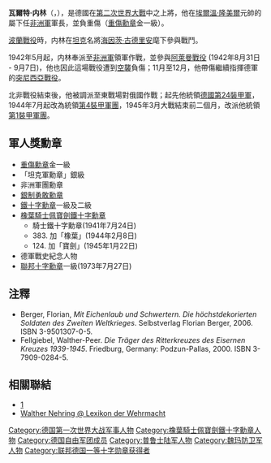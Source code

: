 {{Infobox Military Person
|name=瓦爾特·内林
|lived=1892年8月15日–1983年4月20日
|image=[[File:Model-nehring.jpg|center]]
|caption=1944年內林（右）與[[莫德爾|莫德爾]]（中）
|placeofbirth=Stretzin, [[Schlochau|Schlochau]]
|placeofdeath=[[杜塞爾多夫|杜塞爾多夫]]
|nickname=
|branch=[[德軍|德軍]]
|allegiance=[[德國|德國]]
|serviceyears=1911年–1945年
|rank=[[裝甲兵上將|裝甲兵上將]]
|commands= [[德國第18裝甲師|德國第18裝甲師]]、[[非洲軍|非洲軍]]、[[德國第24裝甲軍|德國第24裝甲軍]]、[[德國第4裝甲軍團|德國第4裝甲軍團]]、[[德國第1裝甲軍團|德國第1裝甲軍團]]
|unit=
|battles=[[第一次世界大戰|第一次世界大戰]]<br>[[第二次世界大戰|第二次世界大戰]]
*北非[[西沙漠戰役|西沙漠戰役]]
*[[突尼西亞戰役|突尼西亞戰役]]
*東戰場 [[俄國|俄國]]
|awards=[[鐵十字勳章|橡葉騎士佩寶劍鐵十字勳章]]
|laterwork=}}
'''瓦爾特·内林'''（{{lang-de|Walther Nehring}}，{{bd|1892年|8月15日|1983年|4月20日|}}），是德國在[[第二次世界大戰|第二次世界大戰]]中之上將，他在[[埃爾溫·隆美爾|埃爾溫·隆美爾]]元帥的屬下任[[非洲軍|非洲軍]]軍長，並負重傷（[[重傷勳章|重傷勳章]]金一級）。

[[波蘭戰役|波蘭戰役]]時，内林在[[坦克|坦克]]名將[[海因茨·古德里安|海因茨·古德里安]]麾下參與戰鬥。 

1942年5月起，内林奉派至[[非洲軍|非洲軍]]領軍作戰，並參與[[阿萊曼戰役|阿萊曼戰役]] (1942年8月31日 - 9月7日)，他也因此這場戰役遭到[[空襲|空襲]]負傷；11月至12月，他帶傷繼續指揮德軍的[[突尼西亞戰役|突尼西亞戰役]]。 

北非戰役結束後，他被調派至東戰場對俄國作戰；起先他統領[[德國第24裝甲軍|德國第24裝甲軍]]，1944年7月起改為統領[[德國第4裝甲軍團|第4裝甲軍團]]，1945年3月大戰結束前二個月，改派他統領[[德國第1裝甲軍團|第1裝甲軍團]]。

==軍人獎勳章==
* [[重傷勳章|重傷勳章]]金一級
* 「坦克軍勳章」銀級
* 非洲軍團勳章
* [[銀制勇敢勳章|銀制勇敢勳章]]
* [[鐵十字勳章|鐵十字勳章]]一級及二級 
* [[鐵十字勳章|橡葉騎士佩寶劍鐵十字勳章]]
**  騎士鐵十字勳章(1941年7月24日)
** 383. 加「橡葉」(1944年2月8日)
** 124. 加「寶劍」(1945年1月22日)
* 德軍戰史紀念人物
* [[聯邦十字勳章|聯邦十字勳章]]一級(1973年7月27日)

==注釋==
{{reflist}}
<div class="references-small">
* Berger, Florian, ''Mit Eichenlaub und Schwertern. Die höchstdekorierten Soldaten des Zweiten Weltkrieges''. Selbstverlag Florian Berger, 2006. ISBN 3-9501307-0-5.
* Fellgiebel, Walther-Peer. ''Die Träger des Ritterkreuzes des Eisernen Kreuzes 1939-1945''.  Friedburg, Germany: Podzun-Pallas, 2000. ISBN 3-7909-0284-5.
</div>

==相關聯結==
* [https://web.archive.org/web/20080207231551/http://www.spartacus.schoolnet.co.uk/GERnehring.htm]
* [https://web.archive.org/web/20090925171330/http://www.lexikon-der-wehrmacht.de/Personenregister/NehringW-R.htm Walther Nehring @ Lexikon der Wehrmacht]

{{start box}}
{{s-mil}}
{{succession box|
before=無|
after=裝甲兵上將 [[卡爾·馮·圖恩根男爵|卡爾·馮·圖恩根男爵]]|
title=第18裝甲師 師長 |
years=10月26日, 1940年 - 1月26日, 1942年
}}
{{succession box|
before=裝甲兵上將 [[路德維希·克呂威爾|路德維希·克呂威爾]]|
after=裝甲兵上將 [[路德維希·克呂威爾|路德維希·克呂威爾]]|
title= 非洲軍 司令|
years=3月9日, 1942年 - 3月18日, 1942年
}}
{{succession box|
before=裝甲兵上將 [[路德維希·克呂威爾|路德維希·克呂威爾]]|
after=上校 [[弗里茨·貝爾雷因|弗里茨·貝爾雷因]]|
title= 非洲軍 司令|
years=5月29日, 1942年 - 8月30日, 1942年
}}
{{succession box|
before=一級上將 [[約瑟夫·哈爾佩|約瑟夫·哈爾佩]]|
after=裝甲兵上將 [[赫爾曼·巴爾克|赫爾曼·巴爾克]]|
title= 第4裝甲軍團 司令|
years=6月28日, 1944年–8月5日, 1944年
}}
{{succession box|
before=裝甲兵上將 [[赫爾曼·巴爾克|赫爾曼·巴爾克]]|
after=裝甲兵上將 [[弗里茨─胡貝爾特·格雷瑟爾|弗里茨─胡貝爾特·格雷瑟爾]]|
title=第48裝甲軍 軍長|
years=8月4日, 1944年 - 8月19日, 1944年
}}
{{succession box|
before=一級上將 [[哥特哈德·海因里希|哥特哈德·海因里希]]|
after=裝甲兵上將 [[威爾海姆·哈瑟|威爾海姆·哈瑟]]|
title= 第1裝甲軍團 司令|
years=3月19日, 1945年 - 4月3日, 1945年
}}
{{end box}}

{{Authority control}}
{{DEFAULTSORT:nehring}}
[[Category:德国第一次世界大战军事人物|Category:德国第一次世界大战军事人物]]
[[Category:橡葉騎士佩寶劍鐵十字勳章人物|Category:橡葉騎士佩寶劍鐵十字勳章人物]]
[[Category:德国自由军团成员|Category:德国自由军团成员]]
[[Category:普鲁士陆军人物|Category:普鲁士陆军人物]]
[[Category:魏玛防卫军人物|Category:魏玛防卫军人物]]
[[Category:联邦德国一等十字勋章获得者|Category:联邦德国一等十字勋章获得者]]